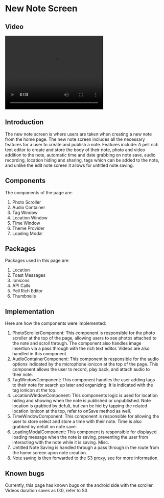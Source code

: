 


# New Note Screen 


## Video

<video width="320" height="240" controls>
    <source src="/NoteScreenVideo.mp4" type="video/mp4" />
</video>

## Introduction

The new note screen is where users are taken when creating a new note from the home page. The new note screen includes all the necessary features for a user to create and publish a note. Features include: A pell rich text editor to create and store the body of their note, photo and video addition to the note, automatic time and date grabbing on note save, audio recording, location hiding and sharing, tags which can be added to the note, and unlike the edit note screen it allows for untitled note saving.

## Components

The components of the page are:

1. Photo Scroller
2. Audio Container
3. Tag Window
4. Location Window
5. Time Window
6. Theme Provider
7. Loading Modal

## Packages

Packages used in this page are:
1. Location
2. Toast Messages
3. Ionicons
4. API Calls
5. Pell Rich Editor
6. Thumbnails

## Implementation

Here are how the components were implemented:
1. PhotoScrollerComponent: This component is responsible for the photo scroller at the top of the page, allowing users to see photos attached to the note and scroll through. The component also handles image insertion via a pass through with the rich text editor. Videos are also handled in this component.
2. AudioContainerComponent: This component is responsible for the audio options indicated by the microphone ionicon at the top of the page. This component allows the user to record, play back, and attach audio to their note.
3. TagWindowComponent: This component handles the user adding tags to their note for search up later and organizing. It is indicated with the tag ionicon at the top.
4. LocationWindowComponent: This components logic is used for location hiding and showing when the note is published or unpublished. Note location is grabbed by defult, but can be hid by tapping the related location ionicon at the top, refer to onSave method as well.
5. TimeWindowComponent: This component is responsible for allowing the user to store select and store a time with their note. Time is also grabbed by defult on note save.
6. LoadingModalComponent: This component is responsible for displayed loading message when the note is saving, preventing the user from interacting with the note while it is saving.
Misc.
1. Untitled Note Saving is handled through a pass through in the route from the home screen upon note creation.
2. Note saving is then forwarded to the S3 proxy, see for more information.

## Known bugs

Currently, this page has known bugs on the android side with the scroller. Videos duration saves as 0:0, refer to S3.
